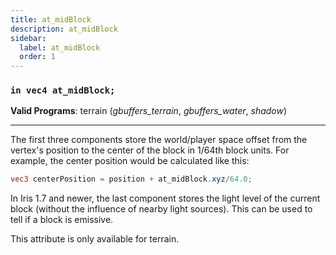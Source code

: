 ```yaml
---
title: at_midBlock
description: at_midBlock
sidebar:
  label: at_midBlock
  order: 1
---
```


### `in vec4 at_midBlock;`

**Valid Programs**: terrain (*gbuffers_terrain*, *gbuffers_water*, *shadow*)

---

The first three components store the world/player space offset from the vertex's position to the center of the block in 1/64th block units. For example, the center position would be calculated like this:

```glsl
vec3 centerPosition = position + at_midBlock.xyz/64.0;
```

In Iris 1.7 and newer, the last component stores the light level of the current block (without the influence of nearby light sources). This can be used to tell if a block is emissive.

This attribute is only available for terrain.
